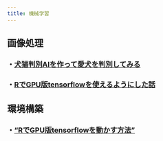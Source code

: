 ```yaml
---
title: 機械学習
---
```


## 画像処理

### ・[犬猫判別AIを作って愛犬を判別してみる](https://castella3.github.io/dog_and_cat.html)

### ・[RでGPU版tensorflowを使えるようにした話](https://castella3.github.io/tensorflow_gpu.html)


## 環境構築

### ・["RでGPU版tensorflowを動かす方法"](https://castella3.github.io/tensorflowR_for_GPU.html)